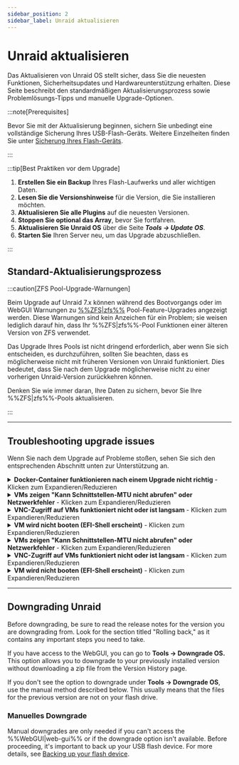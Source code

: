 ```yaml
---
sidebar_position: 2
sidebar_label: Unraid aktualisieren
---
```



# Unraid aktualisieren

Das Aktualisieren von Unraid OS stellt sicher, dass Sie die neuesten Funktionen, Sicherheitsupdates und Hardwareunterstützung erhalten. Diese Seite beschreibt den standardmäßigen Aktualisierungsprozess sowie Problemlösungs-Tipps und manuelle Upgrade-Optionen.

:::note\[Prerequisites]

Bevor Sie mit der Aktualisierung beginnen, sichern Sie unbedingt eine vollständige Sicherung Ihres USB-Flash-Geräts. Weitere Einzelheiten finden Sie unter [Sicherung Ihres Flash-Geräts](../maintain-and-update/changing-the-flash-device.mdx#backing-up-your-flash-device).

:::

:::tip[Best Praktiken vor dem Upgrade]

1. **Erstellen Sie ein Backup** Ihres Flash-Laufwerks und aller wichtigen Daten.
2. **Lesen Sie die Versionshinweise** für die Version, die Sie installieren möchten.
3. **Aktualisieren Sie alle Plugins** auf die neuesten Versionen.
4. **Stoppen Sie optional das Array**, bevor Sie fortfahren.
5. **Aktualisieren Sie Unraid OS** über die Seite ***Tools → Update OS***.
6. **Starten Sie** Ihren Server neu, um das Upgrade abzuschließen.

:::

## Standard-Aktualisierungsprozess

<Tabs>
  <TabItem value="modern-7x" label="Unraid 7.x und später" default>
    <UpgradeModern />
  </TabItem>

  <TabItem value="legacy-611-612" label="Unraid 6.11 bis 6.12">
    <UpgradeLegacy611612 />
  </TabItem>
</Tabs>

:::caution[ZFS Pool-Upgrade-Warnungen]

Beim Upgrade auf Unraid 7.x können während des Bootvorgangs oder im WebGUI Warnungen zu [%%ZFS|zfs%%](../../advanced-configurations/optimize-storage/zfs-storage.mdx) Pool-Feature-Upgrades angezeigt werden. Diese Warnungen sind kein Anzeichen für ein Problem; sie weisen lediglich darauf hin, dass Ihr %%ZFS|zfs%%-Pool Funktionen einer älteren Version von ZFS verwendet.

Das Upgrade Ihres Pools ist nicht dringend erforderlich, aber wenn Sie sich entscheiden, es durchzuführen, sollten Sie beachten, dass es möglicherweise nicht mit früheren Versionen von Unraid funktioniert. Dies bedeutet, dass Sie nach dem Upgrade möglicherweise nicht zu einer vorherigen Unraid-Version zurückkehren können.

Denken Sie wie immer daran, Ihre Daten zu sichern, bevor Sie Ihre %%ZFS|zfs%%-Pools aktualisieren.

:::

---

## Troubleshooting upgrade issues

Wenn Sie nach dem Upgrade auf Probleme stoßen, sehen Sie sich den entsprechenden Abschnitt unten zur Unterstützung an.

<details>
  <summary><strong>Docker-Container funktionieren nach einem Upgrade nicht richtig</strong> - Klicken zum Expandieren/Reduzieren</summary>

  Wenn Sie auf Fehler stoßen wie *"Layer aus dem Manifest stimmen nicht mit der Image-Konfiguration überein,"* müssen Sie möglicherweise Ihre Docker-Image-Datei neu erstellen. Hier ist, wie:
</details>

<details>
  <summary><strong>VMs zeigen "Kann Schnittstellen-MTU nicht abrufen" oder Netzwerkfehler</strong> - Klicken zum Expandieren/Reduzieren</summary>

  Wenn Sie %%OVMF|ovmf%%-basierte %%VMs|vm%% in älteren Unraid-Versionen erstellt haben, könnten Sie auf eine EFI-Shell stoßen. Sie können die %%VM|vm%% starten, indem Sie die folgenden Befehle eingeben:

  1. Geben Sie `fs0:` ein.
  2. Geben Sie dann `cd efi/boot` ein.
  3. Schließlich geben Sie `bootx64.efi` ein.
  4. Navigieren Sie zur **Apps**-Registerkarte, **Vorherige Apps** und markieren Sie, was Sie erneut installieren möchten, und klicken Sie auf **„xx Anwendungen installieren“**.
</details>

<details>
  <summary><strong>VNC-Zugriff auf VMs funktioniert nicht oder ist langsam</strong> - Klicken zum Expandieren/Reduzieren</summary>

  Um dieses Problem zu lösen, bearbeiten Sie die %%VM|vm%% im %%WebGUI|web-gui%% und klicken Sie auf **Anwenden**, ohne Änderungen vorzunehmen. Diese Aktion aktualisiert den Maschinentyp auf die neueste unterstützte Version.

  1. Gehen Sie zum **VMs**-Tab und bearbeiten Sie jede %%VM|vm%% (stellen Sie sicher, dass die **Erweiterte Ansicht** aktiviert ist).
  2. Setzen Sie die Netzwerkbrücke auf `br0` und klicken Sie auf **Anwenden**.
  3. Navigieren Sie zu ***Einstellungen → VM-Manager*** (in **Erweiterter Ansicht**) und setzen Sie die Standard-Bridge auf `br0`.
</details>

<details>
  <summary><strong>VM wird nicht booten (EFI-Shell erscheint)</strong> - Klicken zum Expandieren/Reduzieren</summary>

  Wenn Sie %%OVMF|ovmf%%-basierte %%VMs|vm%% in älteren Unraid-Versionen erstellt haben, könnten Sie auf eine EFI-Shell stoßen. Sie können die %%VM|vm%% starten, indem Sie die folgenden Befehle eingeben:

  1. Bearbeiten Sie die %%VM|vm%% über das **VMs**-Tab (wählen Sie **Erweiterte Ansicht** aus).
  2. Stellen Sie den **%%VNC|vnc-session%%-Video-Treiber** auf **QXL** (empfohlen) ein. Versuchen Sie **Cirrus** oder **vmvga**, wenn Sie mit QXL wenig Erfolg haben.
  3. Klicken Sie auf **Anwenden**, um die Änderungen zu speichern.
</details>

<details>
  <summary><strong>VMs zeigen "Kann Schnittstellen-MTU nicht abrufen" oder Netzwerkfehler</strong> - Klicken zum Expandieren/Reduzieren</summary>

  Wenn Sie %%OVMF|ovmf%%-basierte %%VMs|vm%% in älteren Unraid-Versionen erstellt haben, könnten Sie auf eine EFI-Shell stoßen. Sie können die %%VM|vm%% starten, indem Sie die folgenden Befehle eingeben:

  1. Geben Sie `fs0:` ein.
  2. Geben Sie dann `cd efi/boot` ein.
  3. Schließlich geben Sie `bootx64.efi` ein.

  Wenn `fs0:` nicht funktioniert, können Sie stattdessen `fs1:` versuchen. Wenn weiterhin Probleme auftreten, besuchen Sie bitte das [Unraid-Forum](https://forums.unraid.net/) für Unterstützung.
</details>

<details>
  <summary><strong>VNC-Zugriff auf VMs funktioniert nicht oder ist langsam</strong> - Klicken zum Expandieren/Reduzieren</summary>

  Um dieses Problem zu lösen, bearbeiten Sie die %%VM|vm%% im %%WebGUI|web-gui%% und klicken Sie auf **Anwenden**, ohne Änderungen vorzunehmen. Diese Aktion aktualisiert den Maschinentyp auf die neueste unterstützte Version.
</details>

<details>
  <summary><strong>VM wird nicht booten (EFI-Shell erscheint)</strong> - Klicken zum Expandieren/Reduzieren</summary>

  Wenn Sie %%OVMF|ovmf%%-basierte %%VMs|vm%% in älteren Unraid-Versionen erstellt haben, könnten Sie auf eine EFI-Shell stoßen. Sie können die %%VM|vm%% starten, indem Sie die folgenden Befehle eingeben:
</details>

---

## Downgrading Unraid

Before downgrading, be sure to read the release notes for the version you are downgrading from. Look for the section titled "Rolling back," as it contains any important steps you need to take.

If you have access to the WebGUI, you can go to **Tools → Downgrade OS.** This option allows you to downgrade to your previously installed version without downloading a zip file from the Version History page.

If you don't see the option to downgrade under **Tools → Downgrade OS**, use the manual method described below. This usually means that the files for the previous version are not on your flash drive.

### Manuelles Downgrade

Manual downgrades are only needed if you can't access the %%WebGUI|web-gui%% or if the downgrade option isn't available. Before proceeding, it's important to back up your USB flash device. For more details, see [Backing up your flash device](../maintain-and-update/changing-the-flash-device.mdx#backing-up-your-flash-device).

<Tabs>
  <TabItem value="Einfachste Methode" label="Einfachste Methode">
    <ManualDowngradeSimplest />
  </TabItem>

  <TabItem value="Kommandozeilen-Methode" label="Kommandozeilen-Methode">
    <ManualDowngradeCommandLine />
  </TabItem>
</Tabs>
